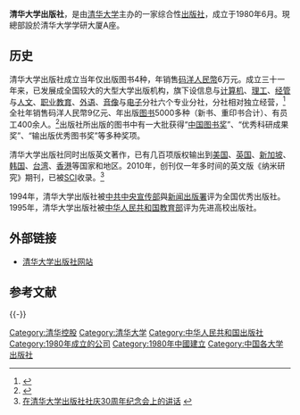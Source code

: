 '''清华大学出版社'''，是由[[清华大学|清华大学]]主办的一家综合性[[出版社|出版社]]，成立于1980年6月。現總部設於清华大学学研大厦A座。

==历史==
清华大学出版社成立当年仅出版图书4种，年销售[[码洋|码洋]][[人民幣|人民幣]]6万元。成立三十一年来，已发展成全国较大的大型大学出版机构，旗下设信息与[[计算机|计算机]]、[[理工|理工]]、[[经管|经管]]与[[人文|人文]]、[[职业教育|职业教育]]、[[外语|外语]]、[[音像|音像]]与[[电子|电子]]分社六个专业分社，分社相对独立经营，<ref>{{Cite web |url=http://www.tsinghua.edu.cn/publish/cbs/711/index.html |title=明确出版定位，坚持办社宗旨，走清华特色的品牌发展战略 |access-date=2016-09-11 |archive-url=https://web.archive.org/web/20160922221822/http://www.tsinghua.edu.cn/publish/cbs/711/index.html |archive-date=2016-09-22 |dead-url=yes }}</ref>全社年销售码洋人民幣9亿元、年出版[[图书|图书]]5000多种（新书、重印书合计）、有员工400余人。<ref>{{Cite web |url=http://www.bookdao.com/article/35043 |title=宗俊峰社长在清华大学出版社成立30周年庆祝大会上的讲话 |access-date=2016-09-11 |archive-date=2021-04-19 |archive-url=https://web.archive.org/web/20210419090743/http://www.bookdao.com/article/35043 |dead-url=no }}</ref>出版社所出版的图书中有一大批获得“[[中国图书奖|中国图书奖]]”、“优秀科研成果奖”、“输出版优秀图书奖”等多种奖项。

清华大学出版社同时出版英文著作，已有几百项版权输出到[[美国|美国]]、[[英国|英国]]、[[新加坡|新加坡]]、[[韩国|韩国]]、[[台湾|台湾]]、[[香港|香港]]等国家和地区。2010年，创刊仅一年多时间的英文版《纳米研究》期刊，已被[[SCI|SCI]]收录。<ref>[http://oa.tup.tsinghua.edu.cn/hotoa/modules/sq/qdfy-rong.htm 在清华大学出版社社庆30周年纪念会上的讲话] {{webarchive|url=https://web.archive.org/web/20120305051818/http://oa.tup.tsinghua.edu.cn/hotoa/modules/sq/qdfy-rong.htm |date=2012-03-05 }}</ref>

1994年，清华大学出版社被[[中共中央宣传部|中共中央宣传部]]與[[新闻出版署|新闻出版署]]评为全国优秀出版社。1995年，清华大学出版社被[[中华人民共和国教育部|中华人民共和国教育部]]评为先进高校出版社。

== 外部链接 ==
* [http://www.tup.tsinghua.edu.cn/ 清华大学出版社网站] {{Wayback|url=http://www.tup.tsinghua.edu.cn/ |date=20201219205754 }}

== 参考文献 ==
{{Reflist|30em}}

{{-}}
{{清华大学}}
[[Category:清华控股|Category:清华控股]]
[[Category:清华大学|Category:清华大学]]
[[Category:中华人民共和国出版社|Category:中华人民共和国出版社]]
[[Category:1980年成立的公司|Category:1980年成立的公司]]
[[Category:1980年中國建立|Category:1980年中國建立]]
[[Category:中国各大学出版社|Category:中国各大学出版社]]